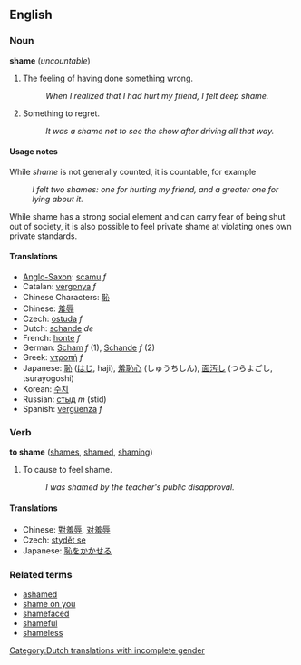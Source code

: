 ==English==
===Noun===
'''shame''' (''uncountable'')

# The feeling of having done something wrong.
#: ''When I realized that I had hurt my friend, I felt deep shame.''
# Something to regret.
#: ''It was a shame not to see the show after driving all that way.''

====Usage notes====
While ''shame'' is not generally counted, it is countable, for example
: ''I felt two shames: one for hurting my friend, and a greater one for lying about it.''
While shame has a strong social element and can carry fear of being shut out of society, it is also possible to feel private shame at violating ones own private standards.

====Translations====
*[[Anglo-Saxon]]: [[scamu]] ''f''
*Catalan: [[vergonya]] ''f''
*Chinese Characters: [[恥]]
*Chinese: [[羞辱]]
*Czech: [[ostuda]] ''f''
*Dutch: [[schande]] ''de'' [[Category:Dutch translations with incomplete gender]]
*French: [[honte]] ''f''
*German: [[Scham]] ''f'' (1), [[Schande]] ''f'' (2)
*Greek: [[ντροπή]] ''f''
*Japanese: [[恥]] ([[はじ]], haji), [[羞恥心]] (しゅうちしん), [[面汚し]] (つらよごし, tsurayogoshi)
*Korean: [[수치]]
*Russian: [[стыд]] ''m'' (stid)
*Spanish: [[vergüenza]] ''f''

===Verb===
'''to shame''' ([[shames]], [[shamed]], [[shaming]])

# To cause to feel shame.
#: ''I was shamed by the teacher's public disapproval.''

====Translations====
*Chinese: [[對羞辱]], [[对羞辱]]
*Czech: [[stydět se]]
*Japanese: [[恥をかく|恥をかかせる]]

===Related terms===
*[[ashamed]]
*[[shame on you]]
*[[shamefaced]]
*[[shameful]]
*[[shameless]]